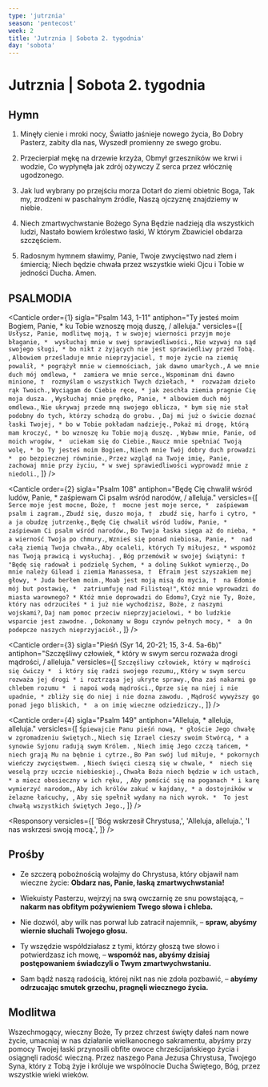 ```yaml
---
type: 'jutrznia'
season: 'pentecost'
week: 2
title: 'Jutrznia | Sobota 2. tygodnia'
day: 'sobota'
---
```


# Jutrznia | Sobota 2. tygodnia

<OpeningVersicle />

## Hymn

1. Minęły cienie i mroki nocy,
   Światło jaśnieje nowego życia,
   Bo Dobry Pasterz, zabity dla nas,
   Wyszedł promienny ze swego grobu.

2. Przecierpiał mękę na drzewie krzyża,
   Obmył grzeszników we krwi i wodzie,
   Co wypłynęła jak zdrój ożywczy
   Z serca przez włócznię ugodzonego.

3. Jak lud wybrany po przejściu morza
   Dotarł do ziemi obietnic Boga,
   Tak my, zrodzeni w paschalnym źródle,
   Naszą ojczyznę znajdziemy w niebie.

4. Niech zmartwychwstanie Bożego Syna
   Będzie nadzieją dla wszystkich ludzi,
   Nastało bowiem królestwo łaski,
   W którym Zbawiciel obdarza szczęściem.

5. Radosnym hymnem sławimy, Panie,
   Twoje zwycięstwo nad złem i śmiercią;
   Niech będzie chwała przez wszystkie wieki
   Ojcu i Tobie w jedności Ducha. Amen.

## PSALMODIA

<Canticle
  order={1}
  sigla="Psalm 143, 1-11"
  antiphon="Ty jesteś moim Bogiem, Panie, * ku Tobie wznoszę moją duszę, / alleluja."
  versicles={[
    `Usłysz, Panie, modlitwę moją, †
w swojej wierności przyjm moje błaganie, * 
wysłuchaj mnie w swej sprawiedliwości.`,
    `Nie wzywaj na sąd swojego sługi, *
bo nikt z żyjących nie jest sprawiedliwy przed Tobą. `,
    `Albowiem prześladuje mnie nieprzyjaciel, †
moje życie na ziemię powalił, *
pogrążył mnie w ciemnościach, jak dawno umarłych.`,
    `A we mnie duch mój omdlewa, * 
zamiera we mnie serce.`,
    `Wspominam dni dawno minione, † 
rozmyślam o wszystkich Twych dziełach, * 
rozważam dzieło rąk Twoich.`,
    `Wyciągam do Ciebie ręce, *
jak zeschła ziemia pragnie Cię moja dusza. `,
    `Wysłuchaj mnie prędko, Panie, *
albowiem duch mój omdlewa.`,
    `Nie ukrywaj przede mną swojego oblicza, *
bym się nie stał podobny do tych, którzy schodzą do grobu. `,
    `Daj mi już o świcie doznać łaski Twojej, *
bo w Tobie pokładam nadzieję.`,
    `Pokaż mi drogę, którą mam kroczyć, *
bo wznoszę ku Tobie moją duszę. `,
    `Wybaw mnie, Panie, od moich wrogów, * 
uciekam się do Ciebie.`,
    `Naucz mnie spełniać Twoją wolę, *
bo Ty jesteś moim Bogiem.`,
    `Niech mnie Twój dobry duch prowadzi * 
po bezpiecznej równinie.`,
    `Przez wzgląd na Twoje imię, Panie, zachowaj mnie przy życiu, *
w swej sprawiedliwości wyprowadź mnie z niedoli.`,
  ]}
/>

<Canticle
  order={2}
  sigla="Psalm 108"
  antiphon="Będę Cię chwalił wśród ludów, Panie, * zaśpiewam Ci psalm wśród narodów, / alleluja."
  versicles={[
    `Serce moje jest mocne, Boże, † 
mocne jest moje serce, * 
zaśpiewam psalm i zagram.`,
    `Zbudź się, duszo moja, † 
zbudź się, harfo i cytro, * 
a ja obudzę jutrzenkę.`,
    `Będę Cię chwalił wśród ludów, Panie, * 
zaśpiewam Ci psalm wśród narodów.`,
    `Bo Twoja łaska sięga aż do nieba, * 
a wierność Twoja po chmury.`,
    `Wznieś się ponad niebiosa, Panie, * 
nad całą ziemią Twoja chwała.`,
    `Aby ocaleli, których Ty miłujesz, *
wspomóż nas Twoją prawicą i wysłuchaj. `,
    `Bóg przemówił w swojej świątyni: †
"Będę się radował i podzielę Sychem, *
a dolinę Sukkot wymierzę.`,
    `Do mnie należy Gilead i ziemia Manassesa, † 
Efraim jest szyszakiem mej głowy, *
Juda berłem moim.`,
    `Moab jest moją misą do mycia, † 
na Edomie mój but postawię, * 
zatriumfuję nad Filisteą!"`,
    `Któż mnie wprowadzi do miasta warownego? *
Któż mnie doprowadzi do Edomu?`,
    `Czyż nie Ty, Boże, który nas odrzuciłeś *
i już nie wychodzisz, Boże, z naszymi wojskami?`,
    `Daj nam pomoc przeciw nieprzyjacielowi, *
bo ludzkie wsparcie jest zawodne. `,
    `Dokonamy w Bogu czynów pełnych mocy, * 
a On podepcze naszych nieprzyjaciół.`,
  ]}
/>

<Canticle
  order={3}
  sigla="Pieśń (Syr 14, 20-21; 15, 3-4. 5a-6b)"
  antiphon="Szczęśliwy człowiek, * który w swym sercu rozważa drogi mądrości, / alleluja."
  versicles={[
    `Szczęśliwy człowiek, który w mądrości się ćwiczy * 
i który się radzi swojego rozumu,`,
    `Który w swym sercu rozważa jej drogi *
i roztrząsa jej ukryte sprawy.`,
    `Ona zaś nakarmi go chlebem rozumu * 
i napoi wodą mądrości.`,
    `Oprze się na niej i nie upadnie, *
zbliży się do niej i nie dozna zawodu. `,
    `Mądrość wywyższy go ponad jego bliskich, * 
a on imię wieczne odziedziczy.`,
  ]}
/>

<Canticle
  order={4}
  sigla="Psalm 149"
  antiphon="Alleluja, * alleluja, alleluja."
  versicles={[
    `Śpiewajcie Panu pieśń nową, *
głoście Jego chwałę w zgromadzeniu świętych.`,
    `Niech się Izrael cieszy swoim Stwórcą, *
a synowie Syjonu radują swym Królem. `,
    `Niech imię Jego czczą tańcem, *
niech grają Mu na bębnie i cytrze.`,
    `Bo Pan swój lud miłuje, *
pokornych wieńczy zwycięstwem. `,
    `Niech święci cieszą się w chwale, * 
niech się weselą przy uczcie niebieskiej.`,
    `Chwała Boża niech będzie w ich ustach, *
a miecz obosieczny w ich ręku, `,
    `Aby pomścić się na poganach *
i karę wymierzyć narodom,`,
    `Aby ich królów zakuć w kajdany, *
a dostojników w żelazne łańcuchy, `,
    `Aby się spełnił wydany na nich wyrok. * 
To jest chwałą wszystkich świętych Jego.`,
  ]}
/>

<Passage
  sigla="Rz 14, 7-9"
  passage="Nikt z nas nie żyje dla siebie i nikt nie umiera dla siebie: jeżeli bowiem żyjemy, żyjemy dla Pana; jeżeli zaś umieramy, umieramy dla Pana. I w życiu więc, i w śmierci należymy do Pana. Po to bowiem Chrystus umarł i powrócił do życia, by zapanować tak nad umarłymi, jak i nad żywymi."
/>

<Responsory
  versicles={[
    'Bóg wskrzesił Chrystusa,',
    'Alleluja, alleluja.',
    'I nas wskrzesi swoją mocą.',
  ]}
/>

<Benedictus antiphon="Kiedy się Pasterz Najwyższy objawi, * otrzymacie niewiędnący wieniec chwały, / alleluja." />

## Prośby

- Ze szczerą pobożnością wołajmy do Chrystusa, który objawił nam wieczne życie: **Obdarz nas, Panie, łaską zmartwychwstania!**

- Wiekuisty Pasterzu, wejrzyj na swą owczarnię ze snu powstającą, – **nakarm nas obfitym pożywieniem Twego słowa i chleba.**

- Nie dozwól, aby wilk nas porwał lub zatracił najemnik, – **spraw, abyśmy wiernie słuchali Twojego głosu.**

- Ty wszędzie współdziałasz z tymi, którzy głoszą twe słowo i potwierdzasz ich mowę, – **wspomóż nas, abyśmy dzisiaj postępowaniem świadczyli o Twym zmartwychwstaniu.**

- Sam bądź naszą radością, której nikt nas nie zdoła pozbawić, – **abyśmy odrzucając smutek grzechu, pragnęli wiecznego życia.**

<CustomIntercessions type="lauds" />

<KyrieEleison />

<LordsPrayer />

## Modlitwa

Wszechmogący, wieczny Boże, Ty przez chrzest święty dałeś nam nowe życie, umacniaj w nas działanie wielkanocnego sakramentu, abyśmy przy pomocy Twojej łaski przynosili obfite owoce chrześcijańskiego życia i osiągnęli radość wieczną. Przez naszego Pana Jezusa Chrystusa, Twojego Syna, który z Tobą żyje i króluje we wspólnocie Ducha Świętego, Bóg, przez wszystkie wieki wieków.

<Amen />

<BlessingAndConcludingVersicle />
